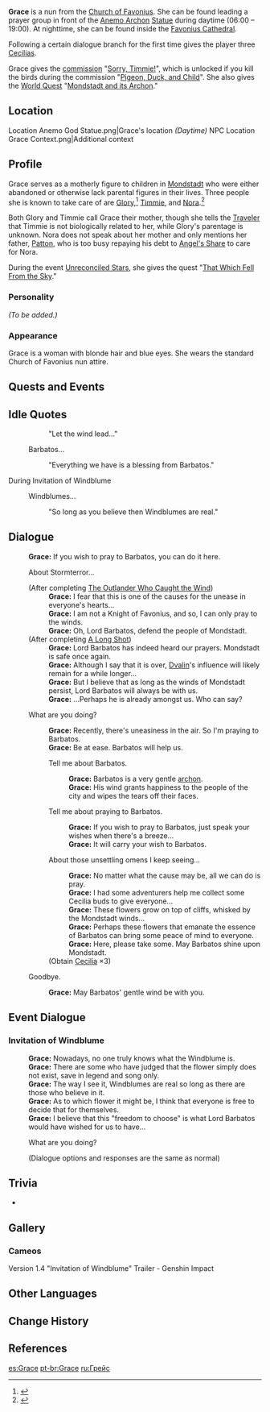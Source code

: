 {{Meta
<!-- REMOVE THIS TEMPLATE AFTER ADDING MISSING INFO -->
|missing_NPC_profile  = yes
}}
{{Character Infobox
|type             = NPC
|image            = NPC Grace.png
|region           = Mondstadt
|affiliation      = Church of Favonius
|title            = Nun
|dialoguereward   = {{card|Cecilia|3}}
|voiceJP          = [http://amuleto.jp/talents/hatorimami.html Hatori Mami ({{ja|羽鳥 まみ}})]<ref name="Hatori Mami">Amuleto: [http://amuleto.jp/talents/hatorimami.html JP VA's Profile]</ref>
|child            = Glory
|childNote        = Adoptive daughter
|child2           = Timmie
|childNote2       = <!--Stepson?-->Son
}}
'''Grace''' is a nun from the [[Church of Favonius]]. She can be found leading a prayer group in front of the [[Barbatos|Anemo Archon]] [[Anemo Archon Statue|Statue]] during daytime (06:00 – 19:00). At nighttime, she can be found inside the [[Favonius Cathedral]].

Following a certain dialogue branch for the first time gives the player three [[Cecilia]]s.

Grace gives the [[commission]] "[[Sorry, Timmie!]]", which is unlocked if you kill the birds during the commission "[[Pigeon, Duck, and Child]]". She also gives the [[World Quest]] "[[Mondstadt and its Archon]]."

==Location==
<gallery>
Location Anemo God Statue.png|Grace's location ''(Daytime)''
NPC Location Grace Context.png|Additional context
</gallery>

==Profile==
Grace serves as a motherly figure to children in [[Mondstadt]] who were either abandoned or otherwise lack parental figures in their lives. Three people she is known to take care of are [[Glory]],<ref>{{Ref/NPC|Glory}}</ref> [[Timmie]], and [[Nora]].<ref name="sorry">{{Ref/Quest|Sorry, Timmie!}}</ref>

Both Glory and Timmie call Grace their mother, though she tells the [[Traveler]] that Timmie is not biologically related to her, while Glory's parentage is unknown. Nora does not speak about her mother and only mentions her father, [[Patton]], who is too busy repaying his debt to [[Angel's Share]] to care for Nora.

During the event [[Unreconciled Stars]], she gives the quest "[[That Which Fell From the Sky]]."

===Personality===
''(To be added.)''

===Appearance===
Grace is a woman with blonde hair and blue eyes. She wears the standard Church of Favonius nun attire.

==Quests and Events==
{{Quests and Events}}

==Idle Quotes==
{{Dialogue start}}
:: {{A|VO Grace 01.ogg}} "Let the wind lead..."
: {{DIcon|Idle}} Barbatos...
:: {{A|VO Grace 02.ogg}} "Everything we have is a blessing from Barbatos."
{{Dialogue end}}

;During Invitation of Windblume
{{Dialogue start}}
: {{DIcon|Idle}} Windblumes...
:: {{A|VO Grace Invitation of Windblume 01.ogg}} "So long as you believe then Windblumes are real."
{{Dialogue end}}

==Dialogue==
{{Dialogue start}}
:'''Grace:''' If you wish to pray to Barbatos, you can do it here.
:{{DIcon}} About Stormterror...
:;(After completing [[The Outlander Who Caught the Wind]])
::'''Grace:''' I fear that this is one of the causes for the unease in everyone's hearts...
::'''Grace:''' I am not a Knight of Favonius, and so, I can only pray to the winds.
::'''Grace:''' Oh, Lord Barbatos, defend the people of Mondstadt.
:;(After completing [[A Long Shot]])
::'''Grace:''' Lord Barbatos has indeed heard our prayers. Mondstadt is safe once again.
::'''Grace:''' Although I say that it is over, [[Dvalin]]'s influence will likely remain for a while longer...
::'''Grace:''' But I believe that as long as the winds of Mondstadt persist, Lord Barbatos will always be with us.
::'''Grace:''' ...Perhaps he is already amongst us. Who can say?
:{{DIcon}} What are you doing?
::'''Grace:''' Recently, there's uneasiness in the air. So I'm praying to Barbatos.
::'''Grace:''' Be at ease. Barbatos will help us.
::{{DIcon}} Tell me about Barbatos.
:::'''Grace:''' Barbatos is a very gentle [[archon]].
:::'''Grace:''' His wind grants happiness to the people of the city and wipes the tears off their faces.
::{{DIcon}} Tell me about praying to Barbatos.
:::'''Grace:''' If you wish to pray to Barbatos, just speak your wishes when there's a breeze...
:::'''Grace:''' It will carry your wish to Barbatos.
::{{DIcon|Reward}} About those unsettling omens I keep seeing...
:::'''Grace:''' No matter what the cause may be, all we can do is pray.
:::'''Grace:''' I had some adventurers help me collect some Cecilia buds to give everyone...
:::'''Grace:''' These flowers grow on top of cliffs, whisked by the Mondstadt winds...
:::'''Grace:''' Perhaps these flowers that emanate the essence of Barbatos can bring some peace of mind to everyone.
:::'''Grace:''' Here, please take some. May Barbatos shine upon Mondstadt.
::;(Obtain [[Cecilia]] ×3)
:{{DIcon}} Goodbye.
::'''Grace:''' May Barbatos' gentle wind be with you.
{{Dialogue end}}

==Event Dialogue==
===Invitation of Windblume===
{{Dialogue start}}
:'''Grace:''' Nowadays, no one truly knows what the Windblume is.
:'''Grace:''' There are some who have judged that the flower simply does not exist, save in legend and song only.
:'''Grace:''' The way I see it, Windblumes are real so long as there are those who believe in it.
:'''Grace:''' As to which flower it might be, I think that everyone is free to decide that for themselves.
:'''Grace:''' I believe that this "freedom to choose" is what Lord Barbatos would have wished for us to have...
:{{DIcon}} What are you doing?
:;(Dialogue options and responses are the same as normal)
{{Dialogue end}}

==Trivia==
* {{Character Furnishing Mentions}}

==Gallery==
===Cameos===
<gallery>
Version 1.4 "Invitation of Windblume" Trailer - Genshin Impact
</gallery>

==Other Languages==
{{Other Languages
|default_hidden = 1
|en      = Grace
|zhs     = 葛瑞丝
|zhs_rm  = Géruìsī
|zht     = 葛瑞絲
|zht_rm  = Géruìsī
|ja      = グレイス
|ja_rm   = Gureisu
|ko      = 그레이스
|ko_rm   = Geureiseu
|es      = Grace
|fr      = Grace
|ru      = Грейс
|th      = Grace
|vi      = Grace
|de      = Grace
|id      = Grace
|pt      = Grace
|tr      = Grace
|it      = Grace
}}

==Change History==
{{Change History|1.0}}

==References==
{{Reflist}}

[[es:Grace]]
[[pt-br:Grace]]
[[ru:Грейс]]